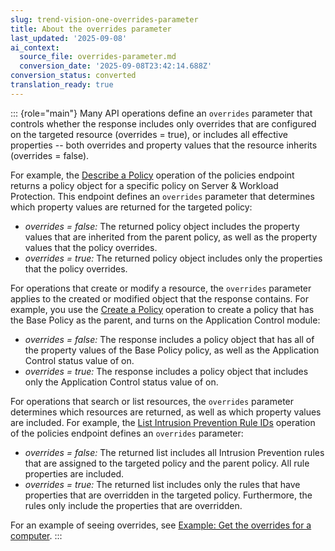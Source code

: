 ```yaml
---
slug: trend-vision-one-overrides-parameter
title: About the overrides parameter
last_updated: '2025-09-08'
ai_context:
  source_file: overrides-parameter.md
  conversion_date: '2025-09-08T23:42:14.688Z'
conversion_status: converted
translation_ready: true
---
```


::: {role="main"}
Many API operations define an `overrides` parameter that controls whether the response includes only overrides that are configured on the targeted resource (overrides = true), or includes all effective properties -- both overrides and property values that the resource inherits (overrides = false).

For example, the [Describe a Policy](https://automation.trendmicro.com/cloudone/workload-security/) operation of the policies endpoint returns a policy object for a specific policy on Server & Workload Protection. This endpoint defines an `overrides` parameter that determines which property values are returned for the targeted policy:

- *overrides = false:* The returned policy object includes the property values that are inherited from the parent policy, as well as the property values that the policy overrides.
- *overrides = true:* The returned policy object includes only the properties that the policy overrides.

For operations that create or modify a resource, the `overrides` parameter applies to the created or modified object that the response contains. For example, you use the [Create a Policy](https://automation.trendmicro.com/cloudone/workload-security/) operation to create a policy that has the Base Policy as the parent, and turns on the Application Control module:

- *overrides = false:* The response includes a policy object that has all of the property values of the Base Policy policy, as well as the Application Control status value of on.
- *overrides = true:* The response includes a policy object that includes only the Application Control status value of on.

For operations that search or list resources, the `overrides` parameter determines which resources are returned, as well as which property values are included. For example, the [List Intrusion Prevention Rule IDs](https://automation.trendmicro.com/cloudone/workload-security/) operation of the policies endpoint defines an `overrides` parameter:

- *overrides = false:* The returned list includes all Intrusion Prevention rules that are assigned to the targeted policy and the parent policy. All rule properties are included.
- *overrides = true:* The returned list includes only the rules that have properties that are overridden in the targeted policy. Furthermore, the rules only include the properties that are overridden.

For an example of seeing overrides, see [Example: Get the overrides for a computer](override-policies-computer.mdx).
:::
